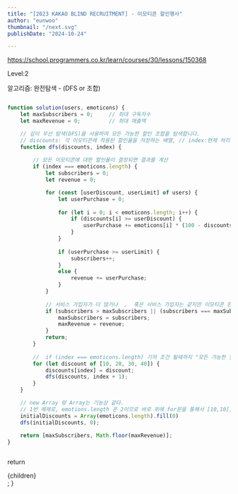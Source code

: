 ```yaml
---
title: "[2023 KAKAO BLIND RECRUITMENT] - 이모티콘 할인행사"
author: "eunwoo"
thumbnail: "/next.svg"
publishDate: "2024-10-24"

---
```


https://school.programmers.co.kr/learn/courses/30/lessons/150368

Level:2

알고리즘: 완전탐색 - (DFS or 조합)

```js

function solution(users, emoticons) {
    let maxSubscribers = 0;     // 최대 구독자수
    let maxRevenue = 0;         // 최대 매출액

    // 깊이 우선 탐색(DFS)을 사용하여 모든 가능한 할인 조합을 탐색합니다.
    // discounts: 각 이모티콘에 적용된 할인율을 저장하는 배열, // index:현재 처리 중인 이모티콘의 인덱스
    function dfs(discounts, index) {      
        
        // 모든 이모티콘에 대한 할인율이 결정되면 결과를 계산
        if (index === emoticons.length) {
            let subscribers = 0;
            let revenue = 0;

            for (const [userDiscount, userLimit] of users) {
                let userPurchase = 0;
                
                for (let i = 0; i < emoticons.length; i++) {
                    if (discounts[i] >= userDiscount) {
                        userPurchase += emoticons[i] * (100 - discounts[i]) / 100;
                    }
                }
                
                if (userPurchase >= userLimit) {
                    subscribers++;
                } 
                else {
                    revenue += userPurchase;
                }
            }
            
            // 서비스 가입자가 더 많거나  ,  혹은 서비스 가입자는 같지만 이모티콘 판매액이 더 클때
            if (subscribers > maxSubscribers || (subscribers === maxSubscribers && revenue > maxRevenue)) {
                maxSubscribers = subscribers;
                maxRevenue = revenue;
            }
            return;
        }
        
        //  if (index === emoticons.length) 기저 조건 될때까지 "모든 가능한 할인 조합" 을 탐색
        for (let discount of [10, 20, 30, 40]) {
            discounts[index] = discount;
            dfs(discounts, index + 1);
        }
    }

    // new Array 랑 Array는 기능상 같다.
    // 1번 예제로, emotions.length 은 2이므로 바로 위에 for문을 통해서 [10,10], [10,20], .... [40,40] 총 16가지 비교
    initialDiscounts = Array(emoticons.length).fill(0)
    dfs(initialDiscounts, 0);
    
    return [maxSubscribers, Math.floor(maxRevenue)];
}



```


  return <div className="prose">{children}</div>;
}